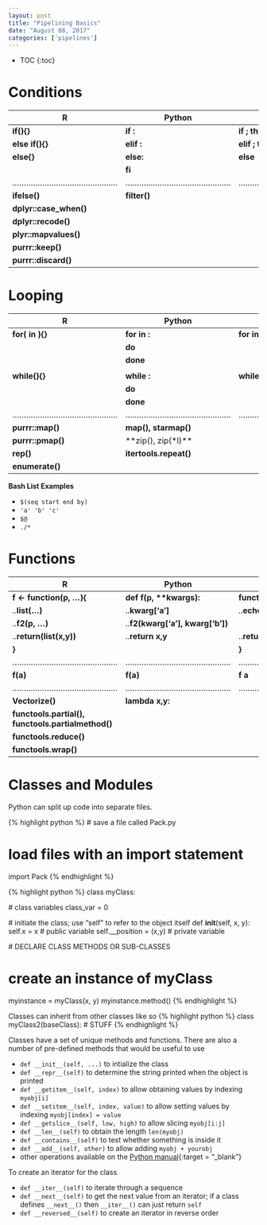 ```yaml
---
layout: post
title: "Pipelining Basics"
date: "August 08, 2017"
categories: ['pipelines']
---
```


* TOC
{:toc}


# Conditions

R | Python | Bash
--------|--------|--------
**if(){}** | **if :** | **if ; then**
**else if(){}** | **elif :** | **elif ; then**
**else{}** | **else:** | **else**
 | | **fi**
..............................................|..............................................|..............................................
 **ifelse()** | **filter()** |
 **dplyr::case_when()** | 
 **dplyr::recode()** | 
 **plyr::mapvalues()** | 
 **purrr::keep()** | 
 **purrr::discard()** |

# Looping

R | Python | Bash
--------|--------|--------
**for( in ){}** | **for in :** | **for in**
| | **do**
| | **done**
| | |
**while(){}** | **while :** | **while [ ]**
| | **do**
| | **done**
..............................................|..............................................|..............................................
**purrr::map()** | **map(), starmap()** | 
**purrr::pmap()** | **zip(), zip(*l)**
**rep()** | **itertools.repeat()** |
| **enumerate()** |

**Bash List Examples**

* `$(seq start end by)`
* `'a' 'b' 'c'`
* `$@`
* `./*`


# Functions

R | Python | Bash
--------|--------|--------
**f <- function(p, ...){** | **def f(p, \*\*kwargs):** | **function f{**
..**list(...)** | ..**kwarg['a']** | ..**echo $1**
..**f2(p, ...)** | ..**f2(kwarg['a'], kwarg['b'])** | 
..**return(list(x,y))** | ..**return x,y** | ..**return x**
**}** | | **}**
..............................................|..............................................|..............................................
**f(a)** | **f(a)** | **f a**
..............................................|..............................................|..............................................
**Vectorize()** | **lambda x,y:** |
| **functools.partial(), functools.partialmethod()** |
| **functools.reduce()** |
| **functools.wrap()** | 


# Classes and Modules

Python can split up code into separate files.

{% highlight python %}
# save a file called Pack.py

# load files with an import statement
import Pack
{% endhighlight %}

{% highlight python %}
class myClass:
  
  # class variables
  class_var = 0
  
  # initiate the class; use "self" to refer to the object itself
  def __init__(self, x, y): 
  self.x = x # public variable
  self.__position = (x,y) # private variable

  # DECLARE CLASS METHODS OR SUB-CLASSES

# create an instance of myClass
myinstance = myClass(x, y)
myinstance.method()
{% endhighlight %}

Classes can inherit from other classes like so
{% highlight python %}
class myClass2(baseClass):
  # STUFF
{% endhighlight %}

Classes have a set of unique methods and functions. There are also a number of pre-defined methods that would be useful to use

* `def __init__(self, ...)` to intialize the class
* `def __repr__(self)` to determine the string printed when the object is printed
* `def __getitem__(self, index)` to allow obtaining values by indexing `myobj[i]`
* `def __setitem__(self, index, value)` to allow setting values by indexing `myobj[index] = value`
* `def __getslice__(self, low, high)` to allow slicing `myobj[i:j]`
* `def __len__(self)` to obtain the length `len(myobj)`
* `def __contains__(self)` to test whether something is inside it
* `def __add__(self, other)` to allow adding `myobj + yourobj`
* other operations available on the [Python manual][class_operators]{:target = "_blank"}

To create an iterator for the class

* `def __iter__(self)` to iterate through a sequence
* `def __next__(self)` to get the next value from an iterator; if a class defines `__next__()` then `__iter__()` can just return `self`
* `def __reversed__(self)` to create an iterator in reverse order

[class_operators]: https://docs.python.org/3.5/library/operator.html

